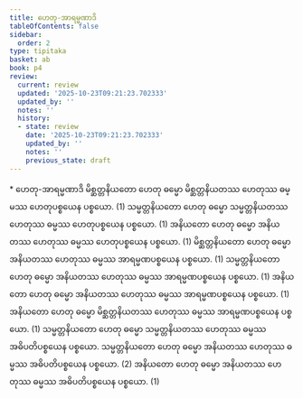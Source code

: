 ```yaml
---
title: ဟေတု-အာရမ္မဏာဒိ
tableOfContents: false
sidebar:
  order: 2
type: tipitaka
basket: ab
book: p4
review:
  current: review
  updated: '2025-10-23T09:21:23.702333'
  updated_by: ''
  notes: ''
  history:
  - state: review
    date: '2025-10-23T09:21:23.702333'
    updated_by: ''
    notes: ''
    previous_state: draft
---
```



<ReviewStatus review={frontmatter.review} showDetails={true} />

<HypothesisAnnotation frontmatter={frontmatter} />

<DynamicBreadcrumb />

<Paragraph type="center" book="p4">
* ဟေတု-အာရမ္မဏာဒိ
</Paragraph>

<Division number="182" book="p4" e="ch" v="39" p="530">

<Paragraph number="673" book="p4">
မိစ္ဆတ္တနိယတော ဟေတု ဓမ္မော မိစ္ဆတ္တနိယတဿ ဟေတုဿ ဓမ္မဿ ဟေတုပစ္စယေန ပစ္စယော. (1)
</Paragraph>

<Paragraph number="674" book="p4">
သမ္မတ္တနိယတော ဟေတု ဓမ္မော သမ္မတ္တနိယတဿ ဟေတုဿ ဓမ္မဿ ဟေတုပစ္စယေန ပစ္စယော. (1)
</Paragraph>

<Paragraph number="675" book="p4">
အနိယတော ဟေတု ဓမ္မော အနိယတဿ ဟေတုဿ ဓမ္မဿ ဟေတုပစ္စယေန ပစ္စယော. (1)
</Paragraph>

<Paragraph number="676" book="p4">
မိစ္ဆတ္တနိယတော ဟေတု ဓမ္မော အနိယတဿ ဟေတုဿ ဓမ္မဿ အာရမ္မဏပစ္စယေန ပစ္စယော. (1)
</Paragraph>

<Paragraph number="677" book="p4">
သမ္မတ္တနိယတော ဟေတု ဓမ္မော အနိယတဿ ဟေတုဿ ဓမ္မဿ အာရမ္မဏပစ္စယေန ပစ္စယော. (1)
</Paragraph>

<Paragraph number="678" book="p4">
အနိယတော ဟေတု ဓမ္မော အနိယတဿ ဟေတုဿ ဓမ္မဿ အာရမ္မဏပစ္စယေန ပစ္စယော. (1)
</Paragraph>

<Paragraph number="679" book="p4">
အနိယတော ဟေတု ဓမ္မော မိစ္ဆတ္တနိယတဿ ဟေတုဿ ဓမ္မဿ အာရမ္မဏပစ္စယေန ပစ္စယော. (1)
</Paragraph>

<Paragraph number="680" book="p4">
သမ္မတ္တနိယတော ဟေတု ဓမ္မော သမ္မတ္တနိယတဿ ဟေတုဿ ဓမ္မဿ အဓိပတိပစ္စယေန ပစ္စယော. သမ္မတ္တနိယတော ဟေတု ဓမ္မော အနိယတဿ ဟေတုဿ ဓမ္မဿ အဓိပတိပစ္စယေန ပစ္စယော. (2)
</Paragraph>

<Paragraph number="681" book="p4">
အနိယတော ဟေတု ဓမ္မော အနိယတဿ ဟေတုဿ ဓမ္မဿ အဓိပတိပစ္စယေန ပစ္စယော. (1)
</Paragraph>
</Division>